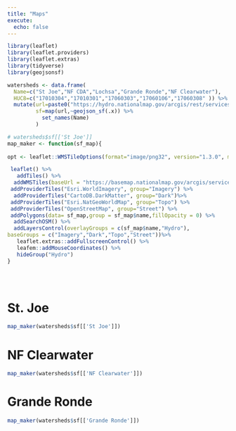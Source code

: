 ```yaml
---
title: "Maps"
execute: 
  echo: false
---
```


```r
library(leaflet)
library(leaflet.providers)
library(leaflet.extras)
library(tidyverse)
library(geojsonsf)
```

```r


watersheds <- data.frame(
  Name=c("St Joe","NF CDA","Lochsa","Grande Ronde","NF Clearwater"),
  HUC8=c("17010304","17010301","17060303","17060106","17060308" )) %>%
  mutate(url=paste0("https://hydro.nationalmap.gov/arcgis/rest/services/wbd/MapServer/4/query?where=HUC8+%3D+%27",HUC8,"%27+&text=&objectIds=&time=&geometry=&geometryType=esriGeometryPolygon&inSR=&spatialRel=esriSpatialRelContains&distance=&units=esriSRUnit_Foot&relationParam=&outFields=&returnGeometry=true&returnTrueCurves=false&maxAllowableOffset=&geometryPrecision=&outSR=&havingClause=&returnIdsOnly=false&returnCountOnly=false&orderByFields=&groupByFieldsForStatistics=&outStatistics=&returnZ=false&returnM=false&gdbVersion=&historicMoment=&returnDistinctValues=false&resultOffset=&resultRecordCount=&returnExtentOnly=false&datumTransformation=&parameterValues=&rangeValues=&quantizationParameters=&featureEncoding=esriDefault&f=geojson"),
         sf=map(url,~geojson_sf(.x)) %>% 
           set_names(Name)
         )

# watersheds$sf[['St Joe']]
map_maker <- function(sf_map){
  
opt <- leaflet::WMSTileOptions(format="image/png32", version="1.3.0", minZoom=3, maxZoom=16,transparent = TRUE)

 leaflet() %>%
   addTiles() %>%
  addWMSTiles(baseUrl = "https://basemap.nationalmap.gov/arcgis/services/USGSHydroCached/MapServer/WMSServer?",layers="0",options = opt,group="Hydro") %>%
 addProviderTiles("Esri.WorldImagery", group="Imagery") %>%
  addProviderTiles("CartoDB.DarkMatter", group="Dark")%>%
 addProviderTiles("Esri.NatGeoWorldMap", group="Topo") %>%
 addProviderTiles("OpenStreetMap", group="Street") %>%
 addPolygons(data= sf_map,group = sf_map$name,fillOpacity = 0) %>%
  addSearchOSM() %>%
  addLayersControl(overlayGroups = c(sf_map$name,"Hydro"),
baseGroups = c("Imagery","Dark","Topo","Street"))%>%
   leaflet.extras::addFullscreenControl() %>%
   leafem::addMouseCoordinates() %>% 
   hideGroup("Hydro")
}





```

# St. Joe

```r
map_maker(watersheds$sf[['St Joe']])

```

# NF Clearwater

```r
map_maker(watersheds$sf[['NF Clearwater']])
```

# Grande Ronde

```r
map_maker(watersheds$sf[['Grande Ronde']])

```
